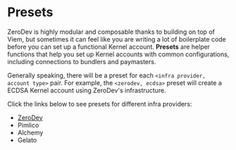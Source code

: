 # Presets

ZeroDev is highly modular and composable thanks to building on top of Viem, but sometimes it can feel like you are writing a lot of boilerplate code before you can set up a functional Kernel account.  **Presets** are helper functions that help you set up Kernel accounts with common configurations, including connections to bundlers and paymasters.

Generally speaking, there will be a preset for each `<infra provider, account type>` pair.  For example, the `<zerodev, ecdsa>` preset will create a ECDSA Kernel account using ZeroDev's infrastructure.

Click the links below to see presets for different infra providers:

- [ZeroDev](/sdk/presets/zerodev)
- Pimlico
- Alchemy
- Gelato